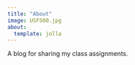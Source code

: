 ```yaml
---
title: "About"
image: USF500.jpg
about:
  template: jolla
---
```


A blog for sharing my class assignments.
